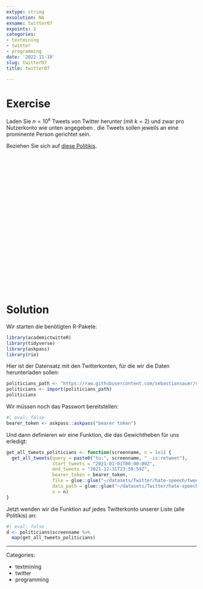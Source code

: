 ```yaml
---
extype: string
exsolution: NA
exname: twitter07
expoints: 1
categories:
- textmining
- twitter
- programming
date: '2022-11-19'
slug: twitter07
title: twitter07

---
```










# Exercise


Laden Sie $n=10^k$ Tweets von Twitter herunter (mit $k=2$) und zwar pro Nutzerkonto wie unten angegeben .
die Tweets sollen jeweils an eine prominente Person gerichtet sein.

Beziehen Sie sich auf [diese Politikis](https://github.com/sebastiansauer/datascience-text/blob/main/data/twitter-german-politicians.csv).




</br>
</br>
</br>
</br>
</br>
</br>
</br>
</br>
</br>
</br>




</br>
</br>
</br>
</br>
</br>
</br>
</br>
</br>
</br>
</br>

# Solution

Wir starten die benötigten R-Pakete:

```r
library(academictwitteR)
library(tidyverse)
library(askpass)
library(rio)
```


Hier ist der Datensatz mit den Twitterkonten,
für die wir die Daten herunterladen sollen:

```r
politicians_path <- "https://raw.githubusercontent.com/sebastiansauer/datascience-text/main/data/twitter-german-politicians.csv"
politicians <- import(politicians_path)
politicians
```



Wir müssen noch das Passwort bereitstellen:

```r
#| eval: false
bearer_token <- askpass::askpass("bearer token")
```



Und dann definieren wir eine Funktion, 
die das Gewichtheben für uns erledigt:

```r
get_all_tweets_politicians <- function(screenname, n = 1e1) {
  get_all_tweets(query = paste0("to:", screenname, " -is:retweet"),
                 start_tweets = "2021-01-01T00:00:00Z",
                 end_tweets = "2021-12-31T23:59:59Z",
                 bearer_token = bearer_token,
                 file = glue::glue("~/datasets/Twitter/hate-speech/tweets_to_{screenname}_2021.rds"),
                 data_path = glue::glue("~/datasets/Twitter/hate-speech/{screenname}"),
                 n = n)
}
```


Jetzt wenden wir die Funktion auf jedes Twitterkonto unserer Liste (alle Politikis) an:

```r
#| eval: false
d <- politicians$screenname %>% 
  map(get_all_tweets_politicians)
```









---

Categories: 

- textmining
- twitter
- programming

